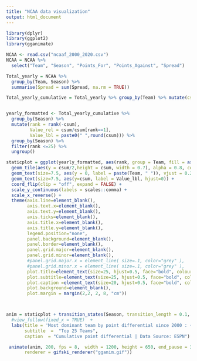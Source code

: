 ```yaml
---
title: "NCAA data visualization"
output: html_document
---
```


```r

library(dplyr)
library(ggplot2)     
library(gganimate)   

NCAA <- read.csv("ncaaf_2000_2020.csv")
NCAA = NCAA %>%
  select("Team", "Season", "Points_For", "Points_Against", "Spread")

Total_yearly = NCAA %>% 
  group_by(Team, Season) %>% 
  summarise(Spread = sum(Spread, na.rm = TRUE))

Total_yearly_cumulative = Total_yearly %>% group_by(Team) %>% mutate(csum = cumsum(Spread))


yearly_formatted <- Total_yearly_cumulative %>%
  group_by(Season) %>% 
  mutate(rank = rank(-csum),
         Value_rel = csum/csum[rank==1],
         Value_lbl = paste0(" ",round(csum))) %>%
  group_by(Season) %>%
  filter(rank <=25) %>%
  ungroup()

staticplot = ggplot(yearly_formatted, aes(rank, group = Team, fill = as.factor(Team), color = as.factor(Team))) +
  geom_tile(aes(y = csum/2,height = csum, width = 0.7), alpha = 0.8, color = NA) +
  geom_text(size=7.5, aes(y = 0, label = paste(Team, " ")), vjust = 0.2, hjust = 1) +
  geom_text(size=7.5, aes(y=csum, label = Value_lbl, hjust=0)) +
  coord_flip(clip = "off", expand = FALSE) +
  scale_y_continuous(labels = scales::comma) +
  scale_x_reverse() +
  theme(axis.line=element_blank(),
        axis.text.x=element_blank(),
        axis.text.y=element_blank(),
        axis.ticks=element_blank(),
        axis.title.x=element_blank(),
        axis.title.y=element_blank(),
        legend.position="none",
        panel.background=element_blank(),
        panel.border=element_blank(),
        panel.grid.major=element_blank(),
        panel.grid.minor=element_blank(),
        #panel.grid.major.x = element_line( size=.1, color="grey" ),
        #panel.grid.minor.x = element_line( size=.1, color="grey" ),
        plot.title=element_text(size=25, hjust=0.5, face="bold", colour="darkgreen", vjust=-1),
        plot.subtitle=element_text(size=25, hjust=0.5, face="bold", color="darkgreen"),
        plot.caption =element_text(size=20, hjust=0.5, face="bold", color="darkgreen"),
        plot.background=element_blank(),
        plot.margin = margin(2,2, 2, 8, "cm"))



anim = staticplot + transition_states(Season, transition_length = 0.1, state_length = 1) +
  #view_follow(fixed_x = TRUE)  +
  labs(title = 'Most dominant team by point differential since 2000 : {closest_state}',
       subtitle  =  "Top 25 Teams",
       caption  = "Cumulative point differential | Data Source: ESPN")

 animate(anim, 200, fps = 8,  width = 1200, height = 650, end_pause = 30,
       renderer = gifski_renderer("gganim.gif"))


```

